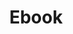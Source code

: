 ---
slug: ebook
link: /projects/ebook/
category: 'projects'
title: Ebook
publicData: Sep 11th 2020
pagesCount: 1
pages: 
        - page:
            - image: ../../assets/images/projects/project-0-openfactoring/1.jpg
            - title: Главная
sortIdx: 270
---